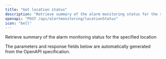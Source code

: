 ```yaml
---
title: "Get location status"
description: "Retrieve summary of the alarm monitoring status for the specified location"
openapi: "POST /api/alertmonitoring/locationStatus"
icon: "bell"
---
```


Retrieve summary of the alarm monitoring status for the specified location

<Note>
The parameters and response fields below are automatically generated from the OpenAPI specification.
</Note>
